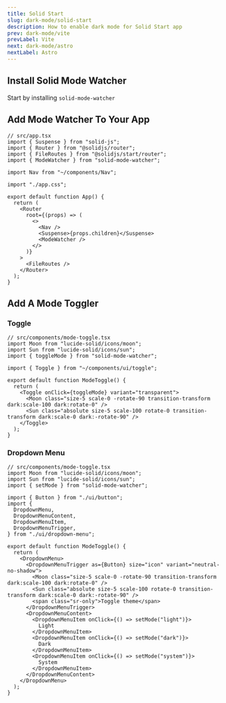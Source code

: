 ```yaml
---
title: Solid Start
slug: dark-mode/solid-start
description: How to enable dark mode for Solid Start app
prev: dark-mode/vite
prevLabel: Vite
next: dark-mode/astro
nextLabel: Astro
---
```


## Install Solid Mode Watcher

Start by installing `solid-mode-watcher`

<NpmCommand type="install" command="solid-mode-watcher" />

## Add Mode Watcher To Your App

```tsx ins={5,18}
// src/app.tsx
import { Suspense } from "solid-js";
import { Router } from "@solidjs/router";
import { FileRoutes } from "@solidjs/start/router";
import { ModeWatcher } from "solid-mode-watcher";

import Nav from "~/components/Nav";

import "./app.css";

export default function App() {
  return (
    <Router
      root={(props) => (
        <>
          <Nav />
          <Suspense>{props.children}</Suspense>
          <ModeWatcher />
        </>
      )}
    >
      <FileRoutes />
    </Router>
  );
}
```

## Add A Mode Toggler

### Toggle

```tsx
// src/components/mode-toggle.tsx
import Moon from "lucide-solid/icons/moon";
import Sun from "lucide-solid/icons/sun";
import { toggleMode } from "solid-mode-watcher";

import { Toggle } from "~/components/ui/toggle";

export default function ModeToggle() {
  return (
    <Toggle onClick={toggleMode} variant="transparent">
      <Moon class="size-5 scale-0 -rotate-90 transition-transform dark:scale-100 dark:rotate-0" />
      <Sun class="absolute size-5 scale-100 rotate-0 transition-transform dark:scale-0 dark:-rotate-90" />
    </Toggle>
  );
}
```

### Dropdown Menu

```tsx
// src/components/mode-toggle.tsx
import Moon from "lucide-solid/icons/moon";
import Sun from "lucide-solid/icons/sun";
import { setMode } from "solid-mode-watcher";

import { Button } from "./ui/button";
import {
  DropdownMenu,
  DropdownMenuContent,
  DropdownMenuItem,
  DropdownMenuTrigger,
} from "./ui/dropdown-menu";

export default function ModeToggle() {
  return (
    <DropdownMenu>
      <DropdownMenuTrigger as={Button} size="icon" variant="neutral-no-shadow">
        <Moon class="size-5 scale-0 -rotate-90 transition-transform dark:scale-100 dark:rotate-0" />
        <Sun class="absolute size-5 scale-100 rotate-0 transition-transform dark:scale-0 dark:-rotate-90" />
        <span class="sr-only">Toggle theme</span>
      </DropdownMenuTrigger>
      <DropdownMenuContent>
        <DropdownMenuItem onClick={() => setMode("light")}>
          Light
        </DropdownMenuItem>
        <DropdownMenuItem onClick={() => setMode("dark")}>
          Dark
        </DropdownMenuItem>
        <DropdownMenuItem onClick={() => setMode("system")}>
          System
        </DropdownMenuItem>
      </DropdownMenuContent>
    </DropdownMenu>
  );
}
```
